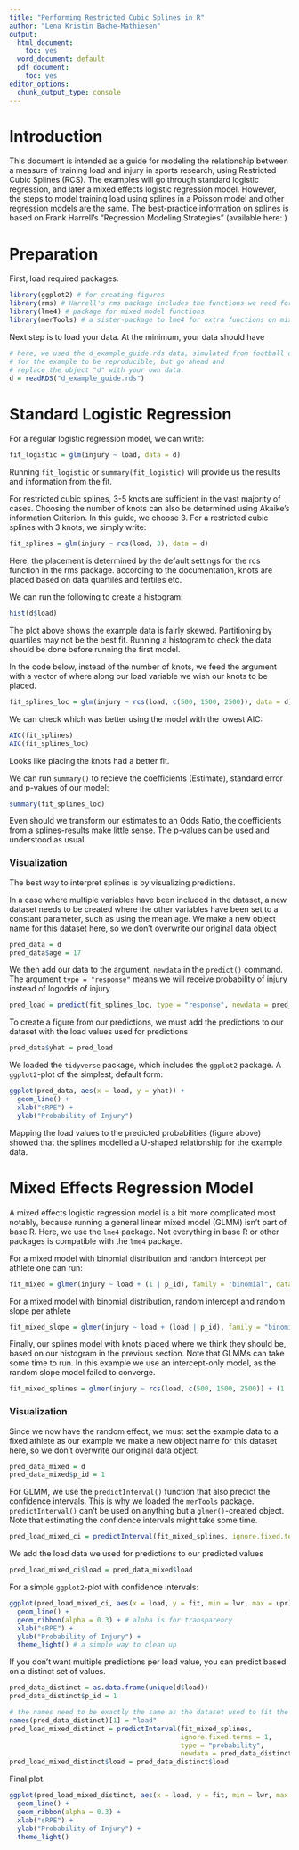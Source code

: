 ```yaml
---
title: "Performing Restricted Cubic Splines in R"
author: "Lena Kristin Bache-Mathiesen"
output:
  html_document:
    toc: yes
  word_document: default
  pdf_document:
    toc: yes
editor_options:
  chunk_output_type: console
---
```


# Introduction
This document is intended as a guide for modeling the relationship between
a measure of training load and injury in sports research, using Restricted Cubic Splines (RCS).
The examples will go through standard logistic regression, 
and later a mixed effects logistic regression model. However, the steps to model
training load using splines in a Poisson model and other regression models are the same.
The best-practice information on splines is based on Frank Harrell's "Regression Modeling Strategies"
(available here: \url{https://link.springer.com/book/10.1007/978-3-319-19425-7})

# Preparation

First, load required packages.

```r
library(ggplot2) # for creating figures
library(rms) # Harrell's rms package includes the functions we need for splines
library(lme4) # package for mixed model functions
library(merTools) # a sister-package to lme4 for extra functions on mixed models
```

Next step is to load your data. At the minimum, your data should have
\begin{itemize}
\item one column for load, measured in any metric (such as sRPE, GPS measures or ACWR)
\item one column for injury, must either be a logical variable (TRUE/FALSE) or coded (0 for no injury, 1 for injury)
   to work in our logistic regression model.
\item one column for athlete ID, coupling the load values and injuries to the right person
\end{itemize}

```r
# here, we used the d_example_guide.rds data, simulated from football data, 
# for the example to be reproducible, but go ahead and 
# replace the object "d" with your own data. 
d = readRDS("d_example_guide.rds")
```

# Standard Logistic Regression

For a regular logistic regression model, we can write:
```r
fit_logistic = glm(injury ~ load, data = d)
```

Running `fit_logistic` or `summary(fit_logistic)`  will provide us the results and information from the fit.

For restricted cubic splines, 3-5 knots are sufficient in the vast majority of cases.
Choosing the number of knots can also be determined using Akaike's information Criterion. In this guide, we choose 3.
For a restricted cubic splines with 3 knots, we simply write:
```r
fit_splines = glm(injury ~ rcs(load, 3), data = d)
```


Here, the placement is determined by the default settings for the rcs function in the rms package.
according to the documentation, knots are placed based on data quartiles and tertiles etc.

We can run the following to create a histogram:
```r
hist(d$load)
```

The plot above shows the example data is fairly skewed. Partitioning by quartiles may not be the best fit.
Running a histogram to check the data should be done before running the first model.

In the code below, instead of the number of knots, we feed the argument with a vector of where along our load 
variable we wish our knots to be placed.
```r
fit_splines_loc = glm(injury ~ rcs(load, c(500, 1500, 2500)), data = d)
```

We can check which was better using the model with the lowest AIC:
```r
AIC(fit_splines)
AIC(fit_splines_loc)
```

Looks like placing the knots had a better fit.

We can run `summary()` to recieve the coefficients (Estimate), standard error and p-values of our model:
```r
summary(fit_splines_loc)
```

Even should we transform our estimates to an Odds Ratio, the coefficients from a splines-results make little sense.
The p-values can be used and understood as usual.

### Visualization

The best way to interpret splines is by visualizing predictions. 

In a case where multiple variables have been included in the dataset, 
a new dataset needs to be created where the other variables have been 
set to a constant parameter, such as using the mean age.
We make a new object name for this dataset here, so we don't overwrite our original data object

```r
pred_data = d
pred_data$age = 17
```

We then add our data to the argument, `newdata`  in the `predict()` command. The argument `type = "response"` means 
we will receive probability of injury instead of logodds of injury.

```r
pred_load = predict(fit_splines_loc, type = "response", newdata = pred_data)
```

To create a figure from our predictions, we must add the predictions to our dataset with the load values used for predictions
```r
pred_data$yhat = pred_load
```

We loaded the `tidyverse` package, which includes the `ggplot2` package.
A `ggplot2`-plot of the simplest, default form:
```r
ggplot(pred_data, aes(x = load, y = yhat)) +
  geom_line() +
  xlab("sRPE") +
  ylab("Probability of Injury")
```

Mapping the load values to the predicted probabilities (figure above) showed that the splines
modelled a U-shaped relationship for the example data.


# Mixed Effects Regression Model

A mixed effects logistic regression model is a bit more complicated
most notably, because running a general linear mixed model (GLMM) 
isn't part of base R. Here, we use the `lme4` package. 
Not everything in base R or other packages is compatible with the `lme4` package.

For a mixed model with binomial distribution and random intercept per athlete
one can run:

```r
fit_mixed = glmer(injury ~ load + (1 | p_id), family = "binomial", data = d)
```

For a mixed model with binomial distribution, random intercept and random slope per athlete

```r
fit_mixed_slope = glmer(injury ~ load + (load | p_id), family = "binomial", data = d)
```


Finally, our splines model with knots placed where we think they should be, based on our histogram in the previous section. 
Note that GLMMs can take some time to run.
In this example we use an intercept-only model, 
as the random slope model failed to converge.

```r
fit_mixed_splines = glmer(injury ~ rcs(load, c(500, 1500, 2500)) + (1 | p_id), family = "binomial", data = d)
```

### Visualization

Since we now have the random effect, we must set the example data to a fixed athlete as our example
we make a new object name for this dataset here, so we don't overwrite our original data object.

```r
pred_data_mixed = d
pred_data_mixed$p_id = 1
```

For GLMM, we use the `predictInterval()` function that also predict the confidence intervals. 
This is why we loaded the `merTools` package. 
`predictInterval()` can't be used on anything but a `glmer()`-created object.
Note that estimating the confidence intervals might take some time.

```r
pred_load_mixed_ci = predictInterval(fit_mixed_splines, ignore.fixed.terms = 1, type = "probability", newdata = pred_data_mixed)
```

We add the load data we used for predictions to our predicted values
```r
pred_load_mixed_ci$load = pred_data_mixed$load
```

For a simple `ggplot2`-plot with confidence intervals:
```r
ggplot(pred_load_mixed_ci, aes(x = load, y = fit, min = lwr, max = upr)) +
  geom_line() +
  geom_ribbon(alpha = 0.3) + # alpha is for transparency
  xlab("sRPE") +
  ylab("Probability of Injury") +
  theme_light() # a simple way to clean up 
```

If you don't want multiple predictions per load value, you can predict based on a distinct set of values. 
```r
pred_data_distinct = as.data.frame(unique(d$load))
pred_data_distinct$p_id = 1

# the names need to be exactly the same as the dataset used to fit the model
names(pred_data_distinct)[1] = "load"
pred_load_mixed_distinct = predictInterval(fit_mixed_splines, 
                                           ignore.fixed.terms = 1, 
                                           type = "probability", 
                                           newdata = pred_data_distinct)
pred_load_mixed_distinct$load = pred_data_distinct$load
```

Final plot.
```r
ggplot(pred_load_mixed_distinct, aes(x = load, y = fit, min = lwr, max = upr)) +
  geom_line() +
  geom_ribbon(alpha = 0.3) +
  xlab("sRPE") +
  ylab("Probability of Injury") +
  theme_light()
```

